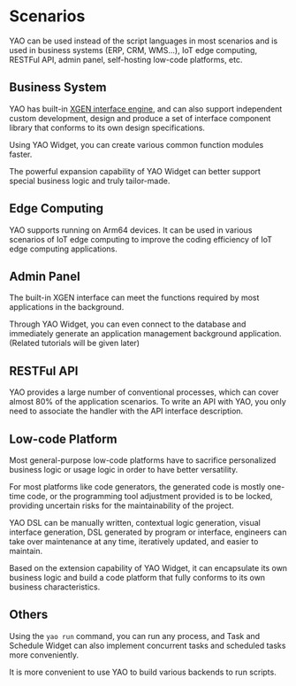 # Scenarios

YAO can be used instead of the script languages ​​in most scenarios and is used in business systems (ERP, CRM, WMS...), IoT edge computing, RESTFul API, admin panel, self-hosting low-code platforms, etc.

## Business System

YAO has built-in [XGEN interface engine](https://github.com/YaoApp/xgen), and can also support independent custom development, design and produce a set of interface component library that conforms to its own design specifications.

Using YAO Widget, you can create various common function modules faster.

The powerful expansion capability of YAO Widget can better support special business logic and truly tailor-made.

## Edge Computing

YAO supports running on Arm64 devices. It can be used in various scenarios of IoT edge computing to improve the coding efficiency of IoT edge computing applications.

## Admin Panel

The built-in XGEN interface can meet the functions required by most applications in the background.

Through YAO Widget, you can even connect to the database and immediately generate an application management background application. (Related tutorials will be given later)

## RESTFul API

YAO provides a large number of conventional processes, which can cover almost 80% of the application scenarios. To write an API with YAO, you only need to associate the handler with the API interface description.

## Low-code Platform

Most general-purpose low-code platforms have to sacrifice personalized business logic or usage logic in order to have better versatility.

For most platforms like code generators, the generated code is mostly one-time code, or the programming tool adjustment provided is to be locked, providing uncertain risks for the maintainability of the project.

YAO DSL can be manually written, contextual logic generation, visual interface generation, DSL generated by program or interface, engineers can take over maintenance at any time, iteratively updated, and easier to maintain.

Based on the extension capability of YAO Widget, it can encapsulate its own business logic and build a code platform that fully conforms to its own business characteristics.

## Others

Using the `yao run` command, you can run any process, and Task and Schedule Widget can also implement concurrent tasks and scheduled tasks more conveniently.

It is more convenient to use YAO to build various backends to run scripts.

<Div style={{ display: "flex", justifyContent: "space-between" }}>
  <Link type="prev" title="Why Yao" link="Introduction/Why Yao"></Link>
</Div>

